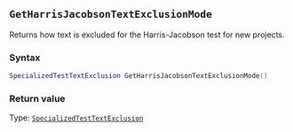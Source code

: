 ::: {.minipage data-latex="{\textwidth}"}
## `GetHarrisJacobsonTextExclusionMode`

Returns how text is excluded for the Harris-Jacobson test for new projects.

### Syntax {-}

``` .lua
SpecializedTestTextExclusion GetHarrisJacobsonTextExclusionMode()
```

### Return value {-}

Type: [`SpecializedTestTextExclusion`](#specializedtesttextexclusion)
:::
